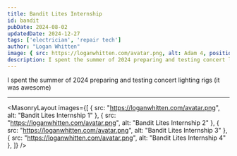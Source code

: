 ```yaml
---
title: Bandit Lites Internship
id: bandit
pubDate: 2024-08-02
updatedDate: 2024-12-27
tags: ['electrician', 'repair tech']
author: "Logan Whitten"
image: { src: https://loganwhitten.com/avatar.png, alt: Adam 4, positionx: 30%, positiony: 20%}
description: I spent the summer of 2024 preparing and testing concert lighting rigs (it was awesome)
---
```


I spent the summer of 2024 preparing and testing concert lighting rigs (it was awesome)

---

<MasonryLayout images={[
    { src: "https://loganwhitten.com/avatar.png", alt: "Bandit Lites Internship 1" },
    { src: "https://loganwhitten.com/avatar.png", alt: "Bandit Lites Internship 2" },
    { src: "https://loganwhitten.com/avatar.png", alt: "Bandit Lites Internship 3" },
    { src: "https://loganwhitten.com/avatar.png", alt: "Bandit Lites Internship 4" },
]} />
